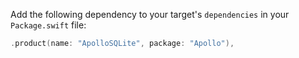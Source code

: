 <ExpansionPanel title="Adding SQLite with Swift Package Manager">

Add the following dependency to your target's `dependencies` in your `Package.swift` file:

```swift
.product(name: "ApolloSQLite", package: "Apollo"),
```

</ExpansionPanel>